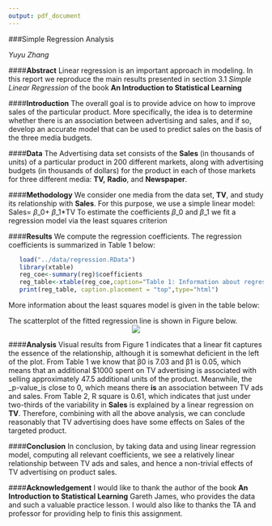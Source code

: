 ```yaml
---
output: pdf_document
---
```



###Simple Regression Analysis
   
   _Yuyu Zhang_
  
####**Abstract**
   Linear regression is an important approach in modeling. In this report we reproduce the main results presented in section 3.1 _Simple Linear Regression_ of the book **An Introduction to Statistical Learning**

####**Introduction**
   The overall goal is to provide advice on how to improve sales of the particular product. More specifically,
the idea is to determine whether there is an association between advertising and sales, and if so, develop an
accurate model that can be used to predict sales on the basis of the three media budgets. 

####**Data**
  The Advertising data set consists of the **Sales** (in thousands of units) of a particular product in 200 different
markets, along with advertising budgets (in thousands of dollars) for the product in each of those markets for
three different media: **TV,** **Radio**, and **Newspaper**.

####**Methodology**
  We consider one media from the data set, **TV**, and study its relationship with **Sales**. For this purpose, we use
a simple linear model: 
	                    Sales= $\beta$_0+ $\beta$_1*TV
  To estimate the coefficients $\beta$_0 and $\beta$_1 we fit a regression model via the least squares criterion

####**Results**
  We compute the regression coefficients. The regression coefficients is summarized in Table 1 below:
```r
   load("../data/regression.RData")
   library(xtable)
   reg_coe<-summary(reg)$coefficients
   reg_table<-xtable(reg_coe,caption="Table 1: Information about regression coefficients",digits=2,floating=FALSE)
   print(reg_table, caption.placement = "top",type="html")
```
   More information about the least squares model is given in the table below:  
         
   The scatterplot of the fitted regression line is shown in Figure below.  
     <center> ![](https://raw.githubusercontent.com/zyyucla/stat159-fall2016-hw02/master/images/scatterplot-tv-sales.png)</center>  
     
  


####**Analysis**
  Visual results from Figure 1 indicates that a linear fit captures the essence of the relationship, although it is somewhat deficient in the left of the plot. 
   From Table 1 we know that β0 is 7.03 and β1 is 0.05, which means that an additional $1000 spent on TV advertising is associated with selling approximately 47.5 additional units of the product. Meanwhile, the _p-value_is close to 0, which means there **is** an association between TV ads and sales. 
    From Table 2, R square is 0.61, which indicates that just under two-thirds of the variability in **Sales** is explained by a linear regression on **TV**. Therefore, combining with all the above analysis, we can conclude reasonably that TV advertising does have some effects on Sales of the targeted product.
     
####**Conclusion**
   In conclusion, by taking data and using linear regression model, computing all relevant coefficients, we see a relatively linear relationship between TV ads and sales, and hence a non-trivial effects of TV advertising on product sales.
   
####**Acknowledgement**
  I would like to thank the author of the book **An Introduction to Statistical Learning** Gareth James, who provides the data and such a valuable practice lesson. I would 
  also like to thanks the TA and professor for providing help to finis this assignment.
